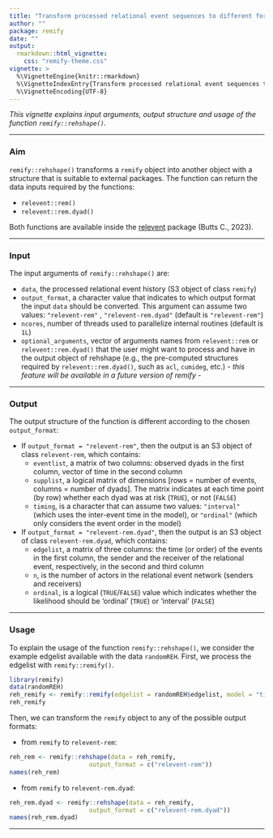 ```yaml
---
title: "Transform processed relational event sequences to different formats"
author: ""
package: remify
date: ""
output: 
  rmarkdown::html_vignette:
    css: "remify-theme.css"
vignette: >
  %\VignetteEngine{knitr::rmarkdown}
  %\VignetteIndexEntry{Transform processed relational event sequences to different formats}
  %\VignetteEncoding{UTF-8}
---
```



<i> This vignette explains input arguments, output structure and usage of the function `remify::rehshape()`. </i>

---

### Aim

`remify::rehshape() ` transforms a `remify` object into another object with a structure that is suitable to external packages. The function can return the data inputs required by the functions:

-  `relevent::rem()` 
-  `relevent::rem.dyad()` 

Both functions are available inside the [relevent](https://CRAN.R-project.org/package=relevent) package (Butts C., 2023).

---

### Input

The input arguments of `remify::rehshape()` are:

 - `data`, the processed relational event history (S3 object of class `remify`)
 - `output_format`, a character value that indicates to which output format the input `data` should be converted. This argument can assume two values: `"relevent-rem"` , `"relevent-rem.dyad"` (default is `"relevent-rem"`)
 - `ncores`, number of threads used to parallelize internal routines (default is `1L`)
 - `optional_arguments`, vector of arguments names from `relevent::rem` or `relevent::rem.dyad()` that the user might want to process and have in the output object of rehshape (e.g., the pre-computed structures required by `relevent::rem.dyad()`, such as `acl`, `cumideg`, etc.) - _this feature will be available in a future version of remify_ -

---

### Output
The output structure of the function is different according to the chosen `output_format`:

- If `output_format = "relevent-rem"`, then the output is an S3 object of class `relevent-rem`, which contains: 
  - `eventlist`, a matrix of two columns: observed dyads in the first column, vector of time in the second column
  - `supplist`, a logical matrix of dimensions [rows = number of events, columns = number of dyads]. The matrix indicates at each time point (by row) whether each dyad was at risk (`TRUE`), or not (`FALSE`)
  - `timing`, is a character that can assume two values: `"interval"` (which uses the inter-event time in the model), or `"ordinal"` (which only considers the event order in the model)

- If `output_format = "relevent-rem.dyad"`, then the output is an S3 object of class `relevent-rem.dyad`, which contains: 
  - `edgelist`, a matrix of three columns: the time (or order) of the events in the first column, the sender and the receiver of the relational event, respectively, in the second and third column
  - `n`, is the number of actors in the relational event network (senders and receivers)
  - `ordinal`, is a logical (`TRUE`/`FALSE`) value which indicates whether the likelihood should be 'ordinal' (`TRUE`) or 'interval' (`FALSE`)

---

### Usage
To explain the usage of the function `remify::rehshape()`, we consider the example edgelist available with the data `randomREH`. First, we process the edgelist with `remify::remify()`.
```r
library(remify)
data(randomREH) 
reh_remify <- remify::remify(edgelist = randomREH$edgelist, model = "tie")
reh_remify
```

Then, we can transform the `remify` object to any of the possible output formats:

-  from `remify` to `relevent-rem`:
```r
reh_rem <- remify::rehshape(data = reh_remify, 
                      output_format = c("relevent-rem"))
names(reh_rem)                     
```

-  from `remify` to `relevent-rem.dyad`:
```r
reh_rem.dyad <- remify::rehshape(data = reh_remify, 
                      output_format = c("relevent-rem.dyad"))
names(reh_rem.dyad)                     
```
---
